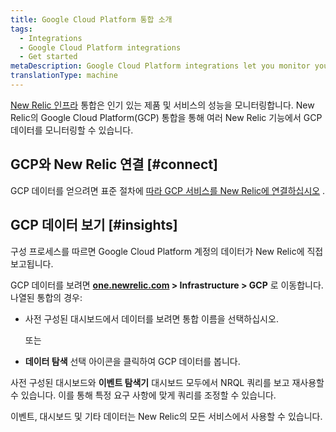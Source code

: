 ```yaml
---
title: Google Cloud Platform 통합 소개
tags:
  - Integrations
  - Google Cloud Platform integrations
  - Get started
metaDescription: Google Cloud Platform integrations let you monitor your GCP data in New Relic.
translationType: machine
---
```


[New Relic 인프라](/docs/infrastructure/new-relic-infrastructure/getting-started/introduction-new-relic-infrastructure) 통합은 인기 있는 제품 및 서비스의 성능을 모니터링합니다. New Relic의 Google Cloud Platform(GCP) 통합을 통해 여러 New Relic 기능에서 GCP 데이터를 모니터링할 수 있습니다.

## GCP와 New Relic 연결 [#connect]

GCP 데이터를 얻으려면 표준 절차에 [따라 GCP 서비스를 New Relic에 연결하십시오](/docs/infrastructure/gcp-integrations) .

## GCP 데이터 보기 [#insights]

구성 프로세스를 따르면 Google Cloud Platform 계정의 데이터가 New Relic에 직접 보고됩니다.

GCP 데이터를 보려면 **[one.newrelic.com](https://one.newrelic.com/all-capabilities) > Infrastructure > GCP** 로 이동합니다. 나열된 통합의 경우:

* 사전 구성된 대시보드에서 데이터를 보려면 통합 이름을 선택하십시오.

  또는

* **데이터 탐색** 선택 <Icon name="fe-database"/>아이콘을 클릭하여 GCP 데이터를 봅니다.

사전 구성된 대시보드와 **이벤트 탐색기** 대시보드 모두에서 NRQL 쿼리를 보고 재사용할 수 있습니다. 이를 통해 특정 요구 사항에 맞게 쿼리를 조정할 수 있습니다.

이벤트, 대시보드 및 기타 데이터는 New Relic의 모든 서비스에서 사용할 수 있습니다.
